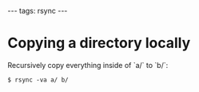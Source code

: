 ---
tags: rsync
---
= Copying a directory locally =

Recursively copy everything inside of `a/` to `b/`:

<pre lang="shell">$ rsync -va a/ b/</pre>
